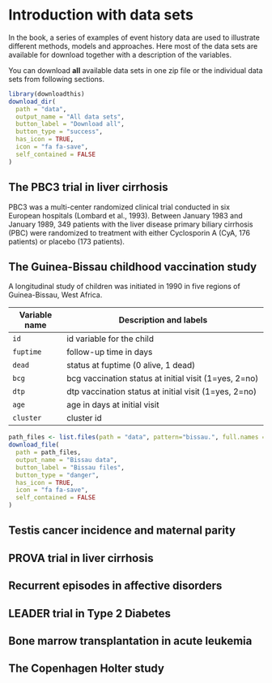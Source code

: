 # Introduction with data sets

In the book, a series of examples of event history data are used to illustrate different methods, models and approaches. Here most of the data sets are available for download together with a description of the variables.

You can download **all** available data sets in one zip file or the individual data sets from following sections.

```r
library(downloadthis)
download_dir(
  path = "data",
  output_name = "All data sets",
  button_label = "Download all",
  button_type = "success",
  has_icon = TRUE,
  icon = "fa fa-save",
  self_contained = FALSE
)
```

## The PBC3 trial in liver cirrhosis

PBC3 was a multi-center randomized clinical trial conducted in six European hospitals (Lombard et al., 1993). Between January 1983 and January 1989, 349 patients with the liver disease primary biliary cirrhosis (PBC) were randomized to treatment with either Cyclosporin A (CyA, 176 patients) or placebo (173 patients).

## The Guinea-Bissau childhood vaccination study

A longitudinal study of children was initiated in 1990 in five regions of Guinea-Bissau, West Africa.

| Variable name | Description and labels                                |
|---------------|-------------------------------------------------------|
| `id`          | id variable for the child                             |
| `fuptime`     | follow-up time in days                                |
| `dead`        | status at fuptime (0 alive, 1 dead)                   |
| `bcg`         | bcg vaccination status at initial visit (1=yes, 2=no) |
| `dtp`         | dtp vaccination status at initial visit (1=yes, 2=no) |
| `age`         | age in days at initial visit                          |
| `cluster`     | cluster id                                            |

```r
path_files <- list.files(path = "data", pattern="bissau.", full.names = TRUE)
download_file(
  path = path_files,
  output_name = "Bissau data",
  button_label = "Bissau files",
  button_type = "danger",
  has_icon = TRUE,
  icon = "fa fa-save",
  self_contained = FALSE
)
```

## Testis cancer incidence and maternal parity

## PROVA trial in liver cirrhosis

## Recurrent episodes in affective disorders

## LEADER trial in Type 2 Diabetes

## Bone marrow transplantation in acute leukemia

## The Copenhagen Holter study
